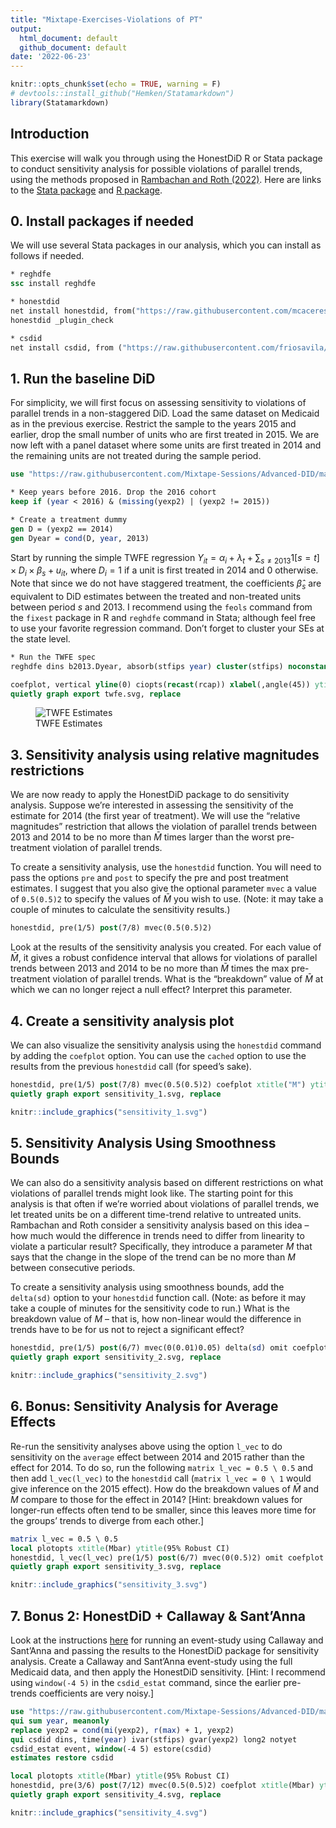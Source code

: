 ```yaml
---
title: "Mixtape-Exercises-Violations of PT"
output: 
  html_document: default
  github_document: default
date: '2022-06-23'
---
```


```r
knitr::opts_chunk$set(echo = TRUE, warning = F)
# devtools::install_github("Hemken/Statamarkdown")
library(Statamarkdown)
```

## Introduction


This exercise will walk you through using the HonestDiD R or Stata package to conduct sensitivity analysis for possible violations of parallel trends, using the methods proposed in [Rambachan and Roth (2022)](https://jonathandroth.github.io/assets/files/HonestParallelTrends_Main.pdf). Here are links to the [Stata package](https://github.com/mcaceresb/stata-honestdid) and [R package](https://github.com/asheshrambachan/HonestDiD).

## 0. Install packages if needed 

We will use several Stata packages in our analysis, which you can install as follows if needed. 

```stata
* reghdfe
ssc install reghdfe

* honestdid
net install honestdid, from("https://raw.githubusercontent.com/mcaceresb/stata-honestdid/main") replace
honestdid _plugin_check

* csdid 
net install csdid, from ("https://raw.githubusercontent.com/friosavila/csdid_drdid/main/code/") replace
```

## 1. Run the baseline DiD

For simplicity, we will first focus on assessing sensitivity to violations of parallel trends in a non-staggered DiD. Load the same dataset on Medicaid as in the previous exercise. Restrict the sample to the years 2015 and earlier, drop the small number of units who are first treated in 2015. We are now left with a panel dataset where some units are first treated in 2014 and the remaining units are not treated during the sample period.

```stata
use "https://raw.githubusercontent.com/Mixtape-Sessions/Advanced-DID/main/Exercises/Data/ehec_data.dta", clear

* Keep years before 2016. Drop the 2016 cohort
keep if (year < 2016) & (missing(yexp2) | (yexp2 != 2015))

* Create a treatment dummy
gen D = (yexp2 == 2014)
gen Dyear = cond(D, year, 2013)

```

Start by running the simple TWFE regression $Y_{it} = \alpha_i + \lambda_t + \sum_{s \neq 2013} 1[s=t] \times D_i \times \beta_s + u_{it} ,$ where $D_i =1$ if a unit is first treated in 2014 and 0 otherwise. Note that since we do not have staggered treatment, the coefficients $\hat{\beta}_s$ are equivalent to DiD estimates between the treated and non-treated units between period $s$ and 2013. I recommend using the `feols` command from the `fixest` package in R and `reghdfe` command in Stata; although feel free to use your favorite regression command. Don't forget to cluster your SEs at the state level. 

```stata
* Run the TWFE spec
reghdfe dins b2013.Dyear, absorb(stfips year) cluster(stfips) noconstant

coefplot, vertical yline(0) ciopts(recast(rcap)) xlabel(,angle(45)) ytitle("Estimate and 95% Conf. Int.") title("Effect on dins")
quietly graph export twfe.svg, replace
```

![TWFE Estimates](twfe.svg)


## 3. Sensitivity analysis using relative magnitudes restrictions

We are now ready to apply the HonestDiD package to do sensitivity analysis. Suppose we're interested in assessing the sensitivity of the estimate for 2014 (the first year of treatment). We will use the "relative magnitudes" restriction that allows the violation of parallel trends between 2013 and 2014 to be no more than $\bar{M}$ times larger than the worst pre-treatment violation of parallel trends. 

To create a sensitivity analysis, use the `honestdid` function. You will need to pass the options `pre` and `post` to specify the pre and post treatment estimates. I suggest that you also give the optional parameter `mvec` a value of `0.5(0.5)2` to specify the values of $\bar{M}$ you wish to use. (Note: it may take a couple of minutes to calculate the sensitivity results.)

```stata
honestdid, pre(1/5) post(7/8) mvec(0.5(0.5)2)
```

Look at the results of the sensitivity analysis you created. For each value of $\bar{M}$, it gives a robust confidence interval that allows for violations of parallel trends between 2013 and 2014 to be no more than $\bar{M}$ times the max pre-treatment violation of parallel trends. What is the "breakdown" value of $\bar{M}$ at which we can no longer reject a null effect? Interpret this parameter. 

## 4. Create a sensitivity analysis plot

We can also visualize the sensitivity analysis using the `honestdid` command by adding the `coefplot` option. You can use the `cached` option to use the results from the previous `honestdid` call (for speed's sake). 

```stata
honestdid, pre(1/5) post(7/8) mvec(0.5(0.5)2) coefplot xtitle("M") ytitle("95% Robust CI")
quietly graph export sensitivity_1.svg, replace
```

```r
knitr::include_graphics("sensitivity_1.svg")
```

## 5. Sensitivity Analysis Using Smoothness Bounds

We can also do a sensitivity analysis based on different restrictions on what violations of parallel trends might look like. The starting point for this analysis is that often if we're worried about violations of parallel trends, we let treated units be on a different time-trend relative to untreated units. Rambachan and Roth consider a sensitivity analysis based on this idea -- how much would the difference in trends need to differ from linearity to violate a particular result? Specifically, they introduce a parameter $M$ that says that the change in the slope of the trend can be no more than $M$ between consecutive periods. 

To create a sensitivity analysis using smoothness bounds, add the `delta(sd)` option to your `honestdid` function call. (Note: as before it may take a couple of minutes for the sensitivity code to run.) What is the breakdown value of $M$ -- that is, how non-linear would the difference in trends have to be for us not to reject a significant effect? 

```stata
honestdid, pre(1/5) post(6/7) mvec(0(0.01)0.05) delta(sd) omit coefplot xtitle("M") ytitle("95% Robust CI")
quietly graph export sensitivity_2.svg, replace
```

```r
knitr::include_graphics("sensitivity_2.svg")
```

## 6. Bonus: Sensitivity Analysis for Average Effects

Re-run the sensitivity analyses above using the option `l_vec` to do sensitivity on the `average` effect between 2014 and 2015 rather than the effect for 2014. To do so, run the following `matrix l_vec = 0.5 \ 0.5` and then add `l_vec(l_vec)` to the `honestdid` call (`matrix l_vec = 0 \ 1` would give inference on the 2015 effect). How do the breakdown values of $\bar{M}$ and $M$ compare to those for the effect in 2014? [Hint: breakdown values for longer-run effects often tend to be smaller, since this leaves more time for the groups' trends to diverge from each other.] 

```stata
matrix l_vec = 0.5 \ 0.5
local plotopts xtitle(Mbar) ytitle(95% Robust CI)
honestdid, l_vec(l_vec) pre(1/5) post(6/7) mvec(0(0.5)2) omit coefplot xtitle("M") ytitle("95% Robust CI")
quietly graph export sensitivity_3.svg, replace
```

```r
knitr::include_graphics("sensitivity_3.svg")
```


## 7. Bonus 2: HonestDiD + Callaway & Sant'Anna

Look at the instructions [here](https://github.com/mcaceresb/stata-honestdid#staggered-timing) for running an event-study using Callaway and Sant'Anna and passing the results to the HonestDiD package for sensitivity analysis. Create a Callaway and Sant'Anna event-study using the full Medicaid data, and then apply the HonestDiD sensitivity. [Hint: I recommend using `window(-4 5)` in the `csdid_estat` command, since the earlier pre-trends coefficients are very noisy.]


```stata
use "https://raw.githubusercontent.com/Mixtape-Sessions/Advanced-DID/main/Exercises/Data/ehec_data.dta", clear
qui sum year, meanonly
replace yexp2 = cond(mi(yexp2), r(max) + 1, yexp2)
qui csdid dins, time(year) ivar(stfips) gvar(yexp2) long2 notyet
csdid_estat event, window(-4 5) estore(csdid)
estimates restore csdid

local plotopts xtitle(Mbar) ytitle(95% Robust CI)
honestdid, pre(3/6) post(7/12) mvec(0.5(0.5)2) coefplot xtitle(Mbar) ytitle(95% Robust CI)
quietly graph export sensitivity_4.svg, replace
```

```r
knitr::include_graphics("sensitivity_4.svg")
```
